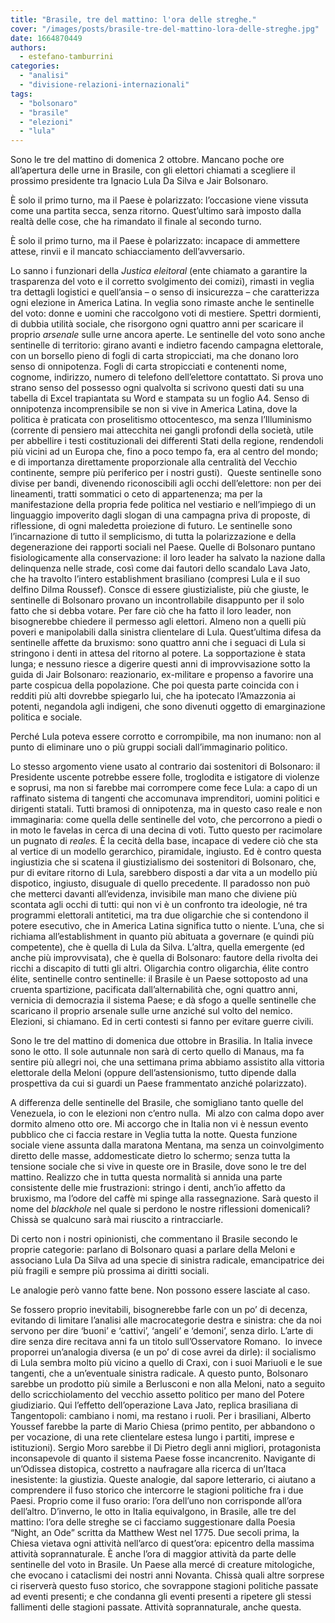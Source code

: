 ```yaml
---
title: "Brasile, tre del mattino: l'ora delle streghe."
cover: "/images/posts/brasile-tre-del-mattino-lora-delle-streghe.jpg"
date: 1664870449
authors:
  - estefano-tamburrini
categories: 
  - "analisi"
  - "divisione-relazioni-internazionali"
tags: 
  - "bolsonaro"
  - "brasile"
  - "elezioni"
  - "lula"
---
```


Sono le tre del mattino di domenica 2 ottobre. Mancano poche ore all’apertura delle urne in Brasile, con gli elettori chiamati a scegliere il prossimo presidente tra Ignacio Lula Da Silva e Jair Bolsonaro.

È solo il primo turno, ma il Paese è polarizzato: l’occasione viene vissuta come una partita secca, senza ritorno. Quest’ultimo sarà imposto dalla realtà delle cose, che ha rimandato il finale al secondo turno.

È solo il primo turno, ma il Paese è polarizzato: incapace di ammettere attese, rinvii e il mancato schiacciamento dell’avversario.

Lo sanno i funzionari della _Justica eleitoral_ (ente chiamato a garantire la trasparenza del voto e il corretto svolgimento dei comizi), rimasti in veglia tra dettagli logistici e quell’ansia – o senso di insicurezza – che caratterizza ogni elezione in America Latina. In veglia sono rimaste anche le sentinelle del voto: donne e uomini che raccolgono voti di mestiere. Spettri dormienti, di dubbia utilità sociale, che risorgono ogni quattro anni per scaricare il proprio _arsenale_ sulle urne ancora aperte. Le sentinelle del voto sono anche sentinelle di territorio: girano avanti e indietro facendo campagna elettorale, con un borsello pieno di fogli di carta stropicciati, ma che donano loro senso di onnipotenza. Fogli di carta stropicciati e contenenti nome, cognome, indirizzo, numero di telefono dell’elettore contattato. Si prova uno strano senso del possesso ogni qualvolta si scrivono questi dati su una tabella di Excel trapiantata su Word e stampata su un foglio A4. Senso di onnipotenza incomprensibile se non si vive in America Latina, dove la politica è praticata con proselitismo ottocentesco, ma senza l’Illuminismo (corrente di pensiero mai attecchita nei gangli profondi della società, utile per abbellire i testi costituzionali dei differenti Stati della regione, rendendoli più vicini ad un Europa che, fino a poco tempo fa, era al centro del mondo; e di importanza direttamente proporzionale alla centralità del Vecchio continente, sempre più periferico per i nostri gusti).  Queste sentinelle sono divise per bandi, divenendo riconoscibili agli occhi dell’elettore: non per dei lineamenti, tratti sommatici o ceto di appartenenza; ma per la manifestazione della propria fede politica nel vestiario e nell’impiego di un linguaggio impoverito dagli slogan di una campagna priva di proposte, di riflessione, di ogni maledetta proiezione di futuro. Le sentinelle sono l’incarnazione di tutto il semplicismo, di tutta la polarizzazione e della degenerazione dei rapporti sociali nel Paese. Quelle di Bolsonaro puntano fisiologicamente alla conservazione: il loro leader ha salvato la nazione dalla delinquenza nelle strade, così come dai fautori dello scandalo Lava Jato, che ha travolto l’intero establishment brasiliano (compresi Lula e il suo delfino Dilma Roussef). Consce di essere giustizialiste, più che giuste, le sentinelle di Bolsonaro provano un incontrollabile disappunto per il solo fatto che si debba votare. Per fare ciò che ha fatto il loro leader, non bisognerebbe chiedere il permesso agli elettori. Almeno non a quelli più poveri e manipolabili dalla sinistra clientelare di Lula. Quest’ultima difesa da sentinelle affette da bruxismo: sono quattro anni che i seguaci di Lula si stringono i denti in attesa del ritorno al potere. La sopportazione è stata lunga; e nessuno riesce a digerire questi anni di improvvisazione sotto la guida di Jair Bolsonaro: reazionario, ex-militare e propenso a favorire una parte cospicua della popolazione. Che poi questa parte coincida con i redditi più alti dovrebbe spiegarlo lui, che ha ipotecato l’Amazzonia ai potenti, negandola agli indigeni, che sono divenuti oggetto di emarginazione politica e sociale.

Perché Lula poteva essere corrotto e corrompibile, ma non inumano: non al punto di eliminare uno o più gruppi sociali dall’immaginario politico.

Lo stesso argomento viene usato al contrario dai sostenitori di Bolsonaro: il Presidente uscente potrebbe essere folle, troglodita e istigatore di violenze e soprusi, ma non si farebbe mai corrompere come fece Lula: a capo di un raffinato sistema di tangenti che accomunava imprenditori, uomini politici e dirigenti statali. Tutti bramosi di onnipotenza, ma in questo caso reale e non immaginaria: come quella delle sentinelle del voto, che percorrono a piedi o in moto le favelas in cerca di una decina di voti. Tutto questo per racimolare un pugnato di _reales._ È la cecità della base, incapace di vedere ciò che sta al vertice di un modello gerarchico, piramidale, ingiusto. Ed è contro questa ingiustizia che si scatena il giustizialismo dei sostenitori di Bolsonaro, che, pur di evitare ritorno di Lula, sarebbero disposti a dar vita a un modello più dispotico, ingiusto, disuguale di quello precedente. Il paradosso non può che metterci davanti all’evidenza, invisibile man mano che diviene più scontata agli occhi di tutti: qui non vi è un confronto tra ideologie, né tra programmi elettorali antitetici, ma tra due oligarchie che si contendono il potere esecutivo, che in America Latina significa tutto o niente. L’una, che si richiama all’establishment in quanto più abituata a governare (e quindi più competente), che è quella di Lula da Silva. L’altra, quella emergente (ed anche più improvvisata), che è quella di Bolsonaro: fautore della rivolta dei ricchi a discapito di tutti gli altri. Oligarchia contro oligarchia, élite contro élite, sentinelle contro sentinelle: il Brasile è un Paese sottoposto ad una cruenta spartizione, pacificata dall’alternabilità che, ogni quattro anni, vernicia di democrazia il sistema Paese; e dà sfogo a quelle sentinelle che scaricano il proprio arsenale sulle urne anziché sul volto del nemico. Elezioni, si chiamano. Ed in certi contesti si fanno per evitare guerre civili.

Sono le tre del mattino di domenica due ottobre in Brasilia. In Italia invece sono le otto. Il sole autunnale non sarà di certo quello di Manaus, ma fa sentire più allegri noi, che una settimana prima abbiamo assistito alla vittoria elettorale della Meloni (oppure dell’astensionismo, tutto dipende dalla prospettiva da cui si guardi un Paese frammentato anziché polarizzato).

A differenza delle sentinelle del Brasile, che somigliano tanto quelle del Venezuela, io con le elezioni non c’entro nulla.  Mi alzo con calma dopo aver dormito almeno otto ore. Mi accorgo che in Italia non vi è nessun evento pubblico che ci faccia restare in Veglia tutta la notte. Questa funzione sociale viene assunta dalla maratona Mentana, ma senza un coinvolgimento diretto delle masse, addomesticate dietro lo schermo; senza tutta la tensione sociale che si vive in queste ore in Brasile, dove sono le tre del mattino. Realizzo che in tutta questa normalità si annida una parte consistente delle mie frustrazioni: stringo i denti, anch’io affetto da bruxismo, ma l’odore del caffè mi spinge alla rassegnazione. Sarà questo il nome del _blackhole_ nel quale si perdono le nostre riflessioni domenicali? Chissà se qualcuno sarà mai riuscito a rintracciarle.

Di certo non i nostri opinionisti, che commentano il Brasile secondo le proprie categorie: parlano di Bolsonaro quasi a parlare della Meloni e associano Lula Da Silva ad una specie di sinistra radicale, emancipatrice dei più fragili e sempre più prossima ai diritti sociali.

Le analogie però vanno fatte bene. Non possono essere lasciate al caso.

Se fossero proprio inevitabili, bisognerebbe farle con un po’ di decenza, evitando di limitare l’analisi alle macrocategorie destra e sinistra: che da noi servono per dire ‘buoni’ e ‘cattivi’, ‘angeli’ e ‘demoni’, senza dirlo. L’arte di dire senza dire recitava anni fa un titolo sull’Osservatore Romano.  Io invece proporrei un’analogia diversa (e un po’ di cose avrei da dirle): il socialismo di Lula sembra molto più vicino a quello di Craxi, con i suoi Mariuoli e le sue tangenti, che a un’eventuale sinistra radicale. A questo punto, Bolsonaro sarebbe un prodotto più simile a Berlusconi e non alla Meloni, nato a seguito dello scricchiolamento del vecchio assetto politico per mano del Potere giudiziario. Qui l’effetto dell’operazione Lava Jato, replica brasiliana di Tangentopoli: cambiano i nomi, ma restano i ruoli. Per i brasiliani, Alberto Youssef farebbe la parte di Mario Chiesa (primo pentito, per abbandono o per vocazione, di una rete clientelare estesa lungo i partiti, imprese e istituzioni). Sergio Moro sarebbe il Di Pietro degli anni migliori, protagonista inconsapevole di quanto il sistema Paese fosse incancrenito. Navigante di un’Odissea distopica, costretto a naufragare alla ricerca di un’Itaca inesistente: la giustizia. Queste analogie, dal sapore letterario, ci aiutano a comprendere il fuso storico che intercorre le stagioni politiche fra i due Paesi. Proprio come il fuso orario: l’ora dell’uno non corrisponde all’ora dell’altro. D’inverno, le otto in Italia equivalgono, in Brasile, alle tre del mattino: l’ora delle streghe se ci facciamo suggestionare dalla Poesia “Night, an Ode” scritta da Matthew West nel 1775. Due secoli prima, la Chiesa vietava ogni attività nell’arco di quest’ora: epicentro della massima attività soprannaturale. È anche l’ora di maggior attività da parte delle sentinelle del voto in Brasile. Un Paese alla mercé di creature mitologiche, che evocano i cataclismi dei nostri anni Novanta. Chissà quali altre sorprese ci riserverà questo fuso storico, che sovrappone stagioni politiche passate ad eventi presenti; e che condanna gli eventi presenti a ripetere gli stessi fallimenti delle stagioni passate. Attività soprannaturale, anche questa.
